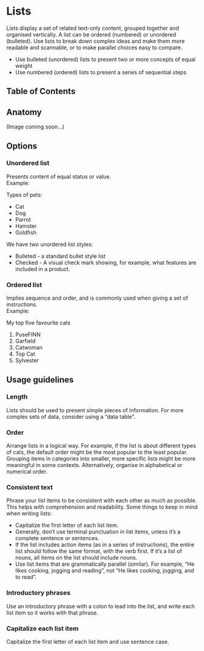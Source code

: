 # Lists

Lists display a set of related text-only content, grouped together and organised vertically. A list can be ordered (numbered) or unordered (bulleted). Use lists to break down complex ideas and make them more readable and scannable, or to make parallel choices easy to compare.

- Use bulleted (unordered) lists to present two or more concepts of equal weight
- Use numbered (ordered) lists to present a series of sequential steps

## Table of Contents

## Anatomy

(Image coming soon...)

## Options

### Unordered list

Presents content of equal status or value.  
Example:

Types of pets:

- Cat
- Dog
- Parrot
- Hamster
- Goldfish

We have two unordered list styles:

- Bulleted - a standard bullet style list
- Checked - A visual check mark showing, for example, what features are included in a product.

### Ordered list

Implies sequence and order, and is commonly used when giving a set of instructions.  
Example:

My top five favourite cats

1.  PuseFINN
2.  Garfield
3.  Catwoman
4.  Top Cat
5.  Sylvester

## Usage guidelines

### Length

Lists should be used to present simple pieces of information. For more complex sets of data, consider using a “data table”.

### Order

Arrange lists in a logical way. For example, if the list is about different types of cats, the default order might be the most popular to the least popular. Grouping items in categories into smaller, more specific lists might be more meaningful in some contexts. Alternatively, organise in alphabetical or numerical order.

### Consistent text

Phrase your list items to be consistent with each other as much as possible. This helps with comprehension and readability.
Some things to keep in mind when writing lists:

- Capitalize the first letter of each list item.
- Generally, don’t use terminal punctuation in list items, unless it’s a complete sentence or sentences.
- If the list includes action items (as in a series of instructions), the entire list should follow the same format, with the verb first. If it’s a list of nouns, all items on the list should include nouns.
- Use list items that are grammatically parallel (similar). For example, “He likes cooking, jogging and reading”, not “He likes cooking, jogging, and to read”.

### Introductory phrases

Use an introductory phrase with a colon to lead into the list, and write each list item so it works with that phrase.

### Capitalize each list item

Capitalize the first letter of each list item and use sentence case.
